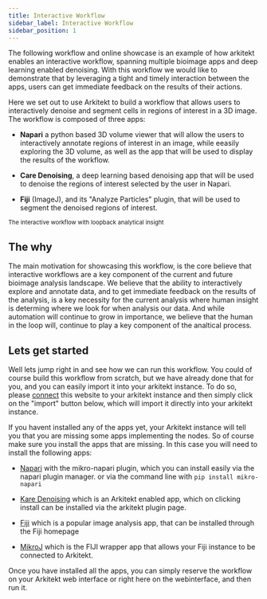 ```yaml
---
title: Interactive Workflow
sidebar_label: Interactive Workflow
sidebar_position: 1
---
```





The following workflow and online showcase is an example of how arkitekt enables an interactive workflow, spanning multiple bioimage apps and deep learning enabled
denoising. With this workflow we would like to demonstrate that by leveraging a tight and timely interaction between the apps, users can get immediate
feedback on the results of their actions.

Here we set out to use Arkitekt to build a workflow that allows users to interactively denoise and segment cells in regions of interest in a 3D image.
The workflow is composed of three apps: 

- **Napari** a python based 3D volume  viewer that will allow the users to interactively annotate regions of interest in an image, while eeasily exploring
the 3D volume, as well as the app that will be used to display the results of the workflow.

- **Care Denoising**, a deep learning based denoising app that will be used to denoise the regions of interest selected by the user in Napari.

- **Fiji** (ImageJ), and its "Analyze Particles" plugin, that will be used to segment the denoised regions of interest.


<div className="mt-2 p-6">
<Image img={interactive} />

<div className="text-gray-400 mb-2">
<small>The interactive workflow with loopback analytical insight </small>
</div>
</div>

## The why

The main motivation for showcasing this workflow, is the core believe that interactive workflows are a key component of the current and future bioimage analysis
landscape. We believe that the ability to interactively explore and annotate data, and to get immediate feedback on the results of the analysis, is a key necessity
for the current analysis where human insight is determing where we look for when analysis our data.  And while automation will continue to grow in importance,
we believe that the human in the loop will, continue to play a key component of the analtical process.

## Lets get started

Well lets jump right in and see how we can run this workflow. You could of course build this workflow from scratch, but we have already done that for you, and
you can easily import it into your arkitekt instance. To do so, please [connect](/docs/apps/) this website to your arkitekt instance and then simply click on the "import" button below,
which will import it directly into your arkitekt instance.

If you havent installed any of the apps yet, your Arkitekt instance will tell you that you are missing some apps implementing the nodes. So of course make sure you
install the apps that are missing. In this case you will need to install the following apps:

- [Napari](
    https://napari.org/stable/)
    with the mikro-napari plugin, which you can install easily via the napari plugin manager.
    or via the command line with `pip install mikro-napari`

- [Kare Denoising](
    https://github.com/jhnnsrs/kare)
    which is an Arkitekt enabled app, which on clicking install can be installed via the arkitekt plugin page.

- [Fiji](
    https://imagej.net/Fiji)
    which is a popular image analysis app, that can be installed through the Fiji homepage

- [MikroJ](https://github.com/jhnnsrs/mikroj)
    which is the FIJI wrapper app that allows your Fiji instance to be connected to Arkitekt.


Once you have installed all the apps, you can simply reserve the workflow on your Arkitekt web interface or right here on the webinterface, and then run it.
